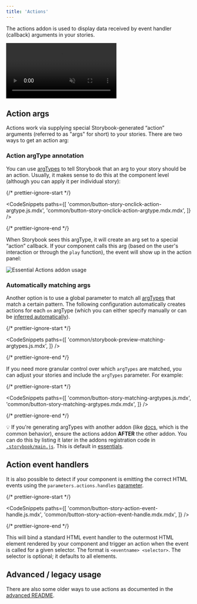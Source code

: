 ```yaml
---
title: 'Actions'
---
```


The actions addon is used to display data received by event handler (callback) arguments in your stories.

<video autoPlay muted playsInline loop>
  <source
    src="addon-actions-optimized.mp4"
    type="video/mp4"
  />
</video>

## Action args

Actions work via supplying special Storybook-generated “action” arguments (referred to as "args" for short) to your stories. There are two ways to get an action arg:

### Action argType annotation

You can use [argTypes](../api/argtypes.mdx) to tell Storybook that an arg to your story should be an action. Usually, it makes sense to do this at the component level (although you can apply it per individual story):

{/* prettier-ignore-start */}

<CodeSnippets
  paths={[
    'common/button-story-onclick-action-argtype.js.mdx',
    'common/button-story-onclick-action-argtype.mdx.mdx',
  ]}
/>

{/* prettier-ignore-end */}

When Storybook sees this argType, it will create an arg set to a special “action” callback. If your component calls this arg (based on the user's interaction or through the `play` function), the event will show up in the action panel:

![Essential Actions addon usage](./addon-actions-screenshot.png)

### Automatically matching args

Another option is to use a global parameter to match all [argTypes](../api/argtypes.mdx) that match a certain pattern. The following configuration automatically creates actions for each `on` argType (which you can either specify manually or can be [inferred automatically](../api/argtypes.mdx#automatic-argtype-inference)).

{/* prettier-ignore-start */}

<CodeSnippets
  paths={[
    'common/storybook-preview-matching-argtypes.js.mdx',
  ]}
/>

{/* prettier-ignore-end */}

If you need more granular control over which `argTypes` are matched, you can adjust your stories and include the `argTypes` parameter. For example:

{/* prettier-ignore-start */}

<CodeSnippets
  paths={[
    'common/button-story-matching-argtypes.js.mdx',
    'common/button-story-matching-argtypes.mdx.mdx',
  ]}
/>

{/* prettier-ignore-end */}

<div class="aside">

💡 If you're generating argTypes with another addon (like [docs](../writing-docs/introduction.mdx), which is the common behavior), ensure the actions addon <strong>AFTER</strong> the other addon. You can do this by listing it later in the addons registration code in [`.storybook/main.js`](../configure/overview.mdx#configure-story-rendering). This is default in [essentials](./introduction.mdx).

</div>

## Action event handlers

It is also possible to detect if your component is emitting the correct HTML events using the `parameters.actions.handles` [parameter](../writing-stories/parameters.mdx).

{/* prettier-ignore-start */}

<CodeSnippets
  paths={[
    'common/button-story-action-event-handle.js.mdx',
    'common/button-story-action-event-handle.mdx.mdx',
  ]}
/>

{/* prettier-ignore-end */}

This will bind a standard HTML event handler to the outermost HTML element rendered by your component and trigger an action when the event is called for a given selector. The format is `<eventname> <selector>`. The selector is optional; it defaults to all elements.

## Advanced / legacy usage

There are also some older ways to use actions as documented in the [advanced README](../../addons/actions/ADVANCED.md).